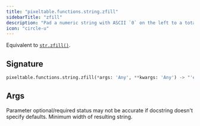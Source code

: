 ```yaml
---
title: "pixeltable.functions.string.zfill"
sidebarTitle: "zfill"
description: "Pad a numeric string with ASCII `0` on the left to a total length of `width`."
icon: "circle-u"
---
```

Equivalent to [`str.zfill()`](https://docs.python.org/3/library/stdtypes.html#str.zfill).


## Signature

```python
pixeltable.functions.string.zfill(*args: 'Any', **kwargs: 'Any') -> "'exprs.FunctionCall'"
```

## Args

<Note>
Parameter optional/required status may not be accurate if docstring doesn't specify defaults.
</Note>

<ParamField path="width" type="string" required>
  Minimum width of resulting string.


</ParamField>

